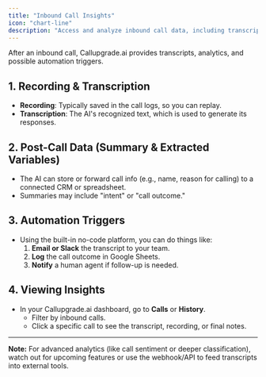 ```yaml
---
title: "Inbound Call Insights"
icon: "chart-line"
description: "Access and analyze inbound call data, including transcripts, recordings, and automation triggers"
---
```


After an inbound call, Callupgrade.ai provides transcripts, analytics, and possible automation triggers.

## 1. Recording & Transcription

- **Recording**: Typically saved in the call logs, so you can replay.
- **Transcription**: The AI's recognized text, which is used to generate its responses.

## 2. Post-Call Data (Summary & Extracted Variables)

- The AI can store or forward call info (e.g., name, reason for calling) to a connected CRM or spreadsheet.
- Summaries may include "intent" or "call outcome."

## 3. Automation Triggers

- Using the built-in no-code platform, you can do things like:
  1. **Email or Slack** the transcript to your team.
  2. **Log** the call outcome in Google Sheets.
  3. **Notify** a human agent if follow-up is needed.

## 4. Viewing Insights

- In your Callupgrade.ai dashboard, go to **Calls** or **History**.
  - Filter by inbound calls.
  - Click a specific call to see the transcript, recording, or final notes.

---

**Note:** For advanced analytics (like call sentiment or deeper classification), watch out for upcoming features or use the webhook/API to feed transcripts into external tools.
